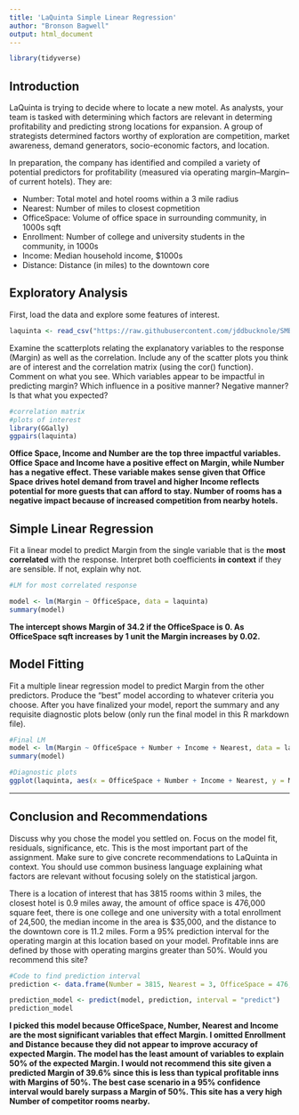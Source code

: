 ---
title: 'LaQuinta Simple Linear Regression'
author: "Bronson Bagwell"
output: html_document
---

```{r setup, include=FALSE, warning=F, message=F}
library(tidyverse)
```

## Introduction

LaQuinta is trying to decide where to locate a new motel.  As analysts, your team is tasked with determining which factors are relevant in determing profitability and predicting strong locations for expansion.  A group of strategists determined factors worthy of exploration are competition, market awareness, demand generators, socio-economic factors, and location.

In preparation, the company has identified and compiled a variety of potential predictors for profitability (measured via operating margin--Margin--of current hotels). They are:

* Number: Total motel and hotel rooms within a 3 mile radius
* Nearest: Number of miles to closest copmetition
* OfficeSpace: Volume of office space in surrounding community, in 1000s sqft 
* Enrollment: Number of college and university students in the community, in 1000s
* Income: Median household income, $1000s
* Distance: Distance (in miles) to the downtown core

## Exploratory Analysis

First, load the data and explore some features of interest.
```{r, warning = F, message = F}
laquinta <- read_csv("https://raw.githubusercontent.com/jddbucknole/SMB-A/master/LaQuinta.csv")
```

Examine the scatterplots relating the explanatory variables to the response (Margin) as well as the correlation.  Include any of the scatter plots you think are of interest and the correlation matrix (using the cor() function).  Comment on what you see.  Which variables appear to be impactful in predicting margin? Which influence in a positive manner? Negative manner? Is that what you expected?
```{r}
#correlation matrix
#plots of interest
library(GGally)
ggpairs(laquinta)


```

**Office Space, Income and Number are the top three impactful variables.  Office Space and Income have a positive effect on Margin, while Number has a negative effect.  These variable makes sense given that Office Space drives hotel demand from travel and higher Income reflects potential for more guests that can afford to stay.  Number of rooms has a negative impact because of increased competition from nearby hotels.**

## Simple Linear Regression

Fit a linear model to predict Margin from the single variable that is the **most correlated** with the response.  Interpret both coefficients **in context** if they are sensible. If not, explain why not.

```{r}
#LM for most correlated response

model <- lm(Margin ~ OfficeSpace, data = laquinta)
summary(model)

```

**The intercept shows Margin of 34.2 if the OfficeSpace is 0.  As OfficeSpace sqft increases by 1 unit the Margin increases by 0.02.**

## Model Fitting

Fit a multiple linear regression model to predict Margin from the other predictors.  Produce the "best" model according to whatever criteria you choose.  After you have finalized your model, report the summary and any requisite diagnostic plots below (only run the final model in this R markdown file). 
```{r}
#Final LM
model <- lm(Margin ~ OfficeSpace + Number + Income + Nearest, data = laquinta)
summary(model)

#Diagnostic plots
ggplot(laquinta, aes(x = OfficeSpace + Number + Income + Nearest, y = Margin)) + geom_point() + geom_smooth(method = "lm")


```

****

## Conclusion and Recommendations

Discuss why you chose the model you settled on.  Focus on the model fit, residuals, significance, etc.  This is the most important part of the assignment. Make sure to give concrete recommendations to LaQuinta in context. You should use common business language explaining what factors are relevant without focusing solely on the statistical jargon.  

There is a location of interest that has 3815 rooms within 3 miles, the closest hotel is 0.9 miles away, the amount of office space  is 476,000 square feet, there is one college and one university with a total enrollment of 24,500, the median income in the area is $35,000, and the distance to the downtown core is 11.2 miles.  Form a 95% prediction interval for the operating margin at this location based on your model.  Profitable inns are defined by those with operating margins greater than 50%. Would you recommend this site?

```{r}
#Code to find prediction interval
prediction <- data.frame(Number = 3815, Nearest = 3, OfficeSpace = 476, Income = 35)

prediction_model <- predict(model, prediction, interval = "predict")
prediction_model
```

**I picked this model because OfficeSpace, Number, Nearest and Income are the most significant variables that effect Margin. I omitted Enrollment and Distance because they did not appear to improve accuracy of expected Margin. The model has the least amount of variables to explain 50% of the expected Margin. I would not recommend this site given a predicted Margin of 39.6% since this is less than typical profitable inns with Margins of 50%.  The best case scenario in a 95% confidence interval would barely surpass a Margin of 50%.  This site has a very high Number of competitor rooms nearby.**
